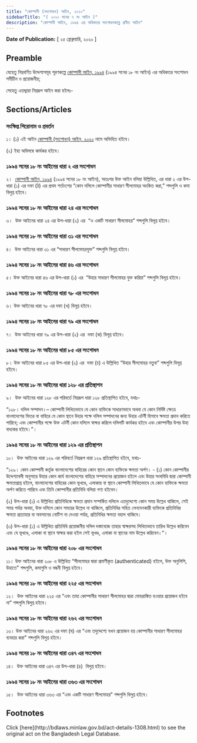 ```yaml
---
title: "কোম্পানী (সংশোধন) আইন, ২০২০"
sidebarTitle: "( ২০২০ সনের ৭ নং আইন )"
description: "কোম্পানী আইন, ১৯৯৪ এর অধিকতর সংশোধনকল্পে প্রণীত আইন"
---
```


**Date of Publication:** [ ২৫ ফ্রেব্রুয়ারি, ২০২০ ]

## Preamble

যেহেতু নিম্নবর্ণিত উদ্দেশ্যসমূহ পূরণকল্পে [কোম্পানী আইন, ১৯৯৪](/act-788.html "কোম্পানী আইন, ১৯৯৪") (১৯৯৪ সনের ১৮ নং আইন) এর অধিকতর সংশোধন সমীচীন ও প্রয়োজনীয়;

সেহেতু এতদ্দ্বারা নিম্নরূপ আইন করা হইলঃ-

## Sections/Articles

### সংক্ষিপ্ত শিরোনাম ও প্রবর্তন

১। (১) এই আইন [কোম্পানী (সংশোধন) আইন, ২০২০](/act-1308.html "কোম্পানী (সংশোধন) আইন, ২০২০") নামে অভিহিত হইবে।

(২) ইহা অবিলম্বে কার্যকর হইবে।

### ১৯৯৪ সনের ১৮ নং আইনের ধারা ২ এর সংশোধন

২।  [কোম্পানী আইন, ১৯৯৪](/act-788.html "কোম্পানী আইন, ১৯৯৪") (১৯৯৪ সনের ১৮ নং আইন), অতঃপর উক্ত আইন বলিয়া উল্লিখিত, এর ধারা ২ এর উপ-ধারা (১) এর দফা (ঠ) এর প্রথম শর্তাংশের “কোন দলিলে কোম্পানীর সাধারণ সীলমোহর অংকিত করা,” শব্দগুলি ও কমা বিলুপ্ত হইবে।

### ১৯৯৪ সনের ১৮ নং আইনের ধারা ২৪ এর সংশোধন

৩।  উক্ত আইনের ধারা ২৪ এর উপ-ধারা (২) এর  “ও একটি সাধারণ সীলমোহর” শব্দগুলি বিলূপ্ত হইবে।

### ১৯৯৪ সনের ১৮ নং আইনের ধারা ৩১ এর সংশোধন

৪।  উক্ত আইনের ধারা ৩১ এর “সাধারণ সীলমোহরযুক্ত” শব্দগুলি বিলূপ্ত হইবে।

### ১৯৯৪ সনের ১৮ নং আইনের ধারা ৪৬ এর সংশোধন

৫। উক্ত আইনের ধারা ৪৬ এর উপ-ধারা (১) এর  “উহার সাধারণ সীলমোহর যুক্ত করিয়া” শব্দগুলি বিলূপ্ত হইবে।

### ১৯৯৪ সনের ১৮ নং আইনের ধারা ৭৮ এর সংশোধন

৬। উক্ত আইনের ধারা ৭৮ এর দফা (খ) বিলূপ্ত হইবে।

### ১৯৯৪ সনের ১৮ নং আইনের ধারা ৭৯ এর সংশোধন

৭।  উক্ত আইনের ধারা ৭৯ এর উপ-ধারা (২) এর  দফা (ক) বিলূপ্ত হইবে।

### ১৯৯৪ সনের ১৮ নং আইনের ধারা ৮৫ এর সংশোধন

৮। উক্ত আইনের ধারা ৮৫ এর উপ-ধারা (২) এর  দফা (চ) এ উল্লিখিত “উহার সীলমোহর নতুবা” শব্দগুলি বিলূপ্ত হইবে।

### ১৯৯৪ সনের ১৮ নং আইনের ধারা ১২৮ এর প্রতিস্থাপন

৯।  উক্ত আইনের ধারা ১২৮ এর পরিবর্তে নিম্নরূপ ধারা ১২৮ প্রতিস্থাপিত হইবে, যথাঃ-

“১২৮। দলিল সম্পাদন।– কোম্পানী লিখিতভাবে যে কোন ব্যক্তিকে সাধারণভাবে অথবা যে কোন নির্দিষ্ট ক্ষেত্রে বাংলাদেশের ভিতর বা বাহিরে যে কোন স্থানে উহার পক্ষে দলিল সম্পাদনের জন্য উহার এটর্নী হিসাবে ক্ষমতা প্রদান করিতে পারিবে; এবং কোম্পানীর পক্ষে উক্ত এটর্নী কোন দলিলে স্বাক্ষর করিলে দলিলটি কার্যকর হইবে এবং কোম্পানীর উপর উহা বাধ্যকর হইবে।”।

### ১৯৯৪ সনের ১৮ নং আইনের ধারা ১২৯ এর প্রতিস্থাপন

১০।  উক্ত আইনের ধারা ১২৯ এর পরিবর্তে নিম্নরূপ ধারা ১২৯ প্রতিস্থাপিত হইবে, যথাঃ-

“১২৯। কোন কোম্পানী কর্তৃক বাংলাদেশের বাহিরের কোন স্থানে কোন ব্যক্তিকে ক্ষমতা অর্পণ। - (১) কোন কোম্পানীর উদ্দেশ্যাবলী অনুসারে উহার কোন কার্য বাংলাদেশের বাহিরে সম্পাদনের প্রয়োজন হইলে এবং উহার সংঘবিধি দ্বারা কোম্পানী ক্ষমতাপ্রাপ্ত হইলে, বাংলাদেশের বাহিরের কোন ভূখণ্ডে, এলাকায় বা স্থানে কোম্পানী লিখিতভাবে যে কোন ব্যক্তিকে ক্ষমতা অর্পণ করিতে পারিবে এবং তিনি কোম্পানীর প্রতিনিধি বলিয়া গণ্য হইবেন।

(২) উপ-ধারা (১) এ উল্লিখিত প্রতিনিধিকে ক্ষমতা প্রদান সম্পর্কিত দলিলে এতদুদ্দেশ্যে কোন সময় উল্লেখ থাকিলে, সেই সময় পর্যন্ত অথবা, উক্ত দলিলে কোন সময়ের উল্লেখ না থাকিলে, প্রতিনিধির সহিত লেনদেনকারী ব্যক্তিকে প্রতিনিধির ক্ষমতা প্রত্যাহার বা অবসানের নোটিশ না দেওয়া পর্যন্ত, প্রতিনিধির ক্ষমতা বহাল থাকিবে।

(৩) উপ-ধারা (১) এ উল্লিখিত প্রতিনিধি প্রয়োজনীয় দলিল দস্তাবেজে তাহার স্বাক্ষরসহ লিখিতভাবে তারিখ উল্লেখ করিবেন এবং যে ভূখণ্ডে, এলাকা বা স্থানে স্বাক্ষর করা হইল সেই ভূখণ্ড, এলাকা বা স্থানের নাম উল্লেখ করিবেন।”।

### ১৯৯৪ সনের ১৮ নং আইনের ধারা ২০৮ এর সংশোধন

১১। উক্ত আইনের ধারা ২০৮ এ উল্লিখিত “সীলমোহর দ্বারা প্রমাণীকৃত (authenticated) হইলে, উক্ত অনুলিপি, উহাতে” শব্দগুলি, কমাগুলি ও বন্ধনী বিলুপ্ত হইবে।

### ১৯৯৪ সনের ১৮ নং আইনের ধারা ২২৫ এর সংশোধন

১২।  উক্ত আইনের ধারা ২২৫ এর “এবং তাহা কোম্পানীর সাধারণ সীলমোহর দ্বারা মোহরাঙ্কিত হওয়ার প্রয়োজন হইবে না” শব্দগুলি বিলুপ্ত হইবে।

### ১৯৯৪ সনের ১৮ নং আইনের ধারা ২৬২ এর সংশোধন

১৩। উক্ত আইনের ধারা ২৬২ এর দফা (ঘ) এর “এবং তদুদ্দেশ্যে যখন প্রয়োজন হয় কোম্পানীর সাধারণ সীলমোহর ব্যবহার করা” শব্দগুলি বিলুপ্ত হইবে।

### ১৯৯৪ সনের ১৮ নং আইনের ধারা ৩৪৭ এর সংশোধন

১৪।  উক্ত আইনের ধারা ৩৪৭ এর উপ-ধারা (৪)  বিলুপ্ত হইবে।

### ১৯৯৪ সনের ১৮ নং আইনের ধারা ৩৬৩ এর সংশোধন

১৫।  উক্ত আইনের ধারা ৩৬৩ এর “এবং একটি সাধারণ সীলমোহর” শব্দগুলি বিলুপ্ত হইবে।

## Footnotes

<Note>
  Click [here](http://bdlaws.minlaw.gov.bd/act-details-1308.html) to see the original act on the Bangladesh Legal Database.
</Note>
